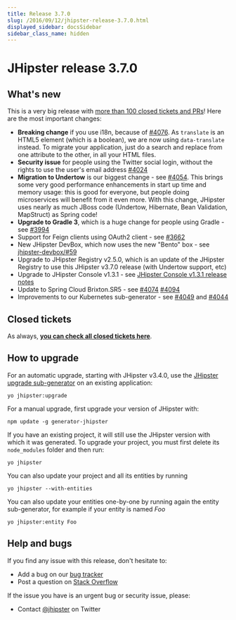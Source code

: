 ```yaml
---
title: Release 3.7.0
slug: /2016/09/12/jhipster-release-3.7.0.html
displayed_sidebar: docsSidebar
sidebar_class_name: hidden
---
```


JHipster release 3.7.0
==================

What's new
----------

This is a very big release with [more than 100 closed tickets and PRs](https://github.com/jhipster/generator-jhipster/issues?q=milestone%3A3.7.0+is%3Aclosed)! Here are the most important changes:

- **Breaking change** if you use i18n, because of [#4076](https://github.com/jhipster/generator-jhipster/pull/4076). As `translate` is an HTML5 element (which is a boolean), we are now using `data-translate` instead. To migrate your application, just do a search and replace from one attribute to the other, in all your HTML files.
- **Security issue** for people using the Twitter social login, without the rights to use the user's email address [#4024](https://github.com/jhipster/generator-jhipster/issues/4024)
- **Migration to Undertow** is our biggest change - see [#4054](https://github.com/jhipster/generator-jhipster/issues/4054). This brings some very good performance enhancements in start up time and memory usage: this is good for everyone, but people doing microservices will benefit from it even more. With this change, JHipster uses nearly as much JBoss code (Undertow, Hibernate, Bean Validation, MapStruct) as Spring code!
- **Upgrade to Gradle 3**, which is a huge change for people using Gradle - see [#3994](https://github.com/jhipster/generator-jhipster/issues/3994)
- Support for Feign clients using OAuth2 client - see [#3662](https://github.com/jhipster/generator-jhipster/pull/3662)
- New JHipster DevBox, which now uses the new "Bento" box - see [jhipster-devbox/#59](https://github.com/jhipster/jhipster-devbox/pull/59)
- Upgrade to JHipster Registry v2.5.0, which is an update of the JHipster Registry to use this JHipster v3.7.0 release (with Undertow support, etc)
- Upgrade to JHipster Console v1.3.1 - see [JHipster Console v1.3.1 release notes](https://github.com/jhipster/jhipster-console/releases/tag/v1.3.1)
- Update to Spring Cloud Brixton.SR5 - see [#4074](https://github.com/jhipster/generator-jhipster/pull/4074) [#4094](https://github.com/jhipster/generator-jhipster/pull/4094)
- Improvements to our Kubernetes sub-generator - see [#4049](https://github.com/jhipster/generator-jhipster/pull/4049) and [#4044](https://github.com/jhipster/generator-jhipster/pull/4044)

Closed tickets
------------
As always, __[you can check all closed tickets here](https://github.com/jhipster/generator-jhipster/issues?q=milestone%3A3.7.0+is%3Aclosed)__.

How to upgrade
------------

For an automatic upgrade, starting with JHipster v3.4.0, use the [JHipster upgrade sub-generator](/upgrading-an-application/) on an existing application:

```
yo jhipster:upgrade
```

For a manual upgrade, first upgrade your version of JHipster with:

```
npm update -g generator-jhipster
```

If you have an existing project, it will still use the JHipster version with which it was generated.
To upgrade your project, you must first delete its `node_modules` folder and then run:

```
yo jhipster
```

You can also update your project and all its entities by running

```
yo jhipster --with-entities
```

You can also update your entities one-by-one by running again the entity sub-generator, for example if your entity is named _Foo_

```
yo jhipster:entity Foo
```

Help and bugs
--------------

If you find any issue with this release, don't hesitate to:

- Add a bug on our [bug tracker](https://github.com/jhipster/generator-jhipster/issues?state=open)
- Post a question on [Stack Overflow](http://stackoverflow.com/tags/jhipster/info)

If the issue you have is an urgent bug or security issue, please:

- Contact [@jhipster](https://twitter.com/jhipster) on Twitter
